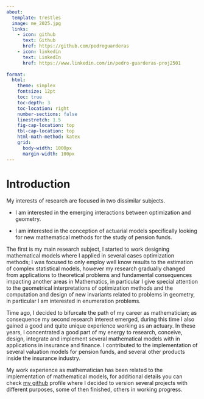 ```yaml
---
about: 
  template: trestles
  image: me_2025.jpg
  links:
    - icon: github
      text: Github
      href: https://github.com/pedroguarderas
    - icon: linkedin
      text: LinkedIn
      href: https://www.linkedin.com/in/pedro-guarderas-proj2501
      
format: 
  html: 
    theme: simplex
    fontsize: 12pt
    toc: true
    toc-depth: 3
    toc-location: right
    number-sections: false 
    linestretch: 1.5
    fig-cap-location: top
    tbl-cap-location: top
    html-math-method: katex
    grid: 
      body-width: 1000px
      margin-width: 100px
---
```


<!------------------------------------------------------------------------------------------------->
# Introduction

My interests of research are focused in two dissimilar subjects.

- I am interested in the emerging interactions between optimization and geometry.

- I am interested in the conception of actuarial models specifically looking for new mathematical 
  methods for the study of pension funds.

The first is my main research subject, I started to work designing mathematical models where I
applied in several cases optimization methods; I was focused to only employ well know results to 
the estimation of complex statistical models, however my research gradually changed from 
applications to theoretical problems and fundamental consequences impacting another areas in 
Mathematics, in particular I give special attention to the geometrical interpretations of 
optimization methods and the computation and design of new invariants related to problems in 
geometry, in particular I am interested in enumeration problems.

Time ago, I decided to bifurcate the path of my career as mathematician; as consequence my second 
research interest emerged, during this time I also gained a good and quite unique experience 
working as an actuary. In these years, I concentrated a good part of my energy to research, 
conceive, design, integrate and implement several mathematical models with in applications in 
insurance and finance. I contributed to the implementation of several valuation models for pension 
funds, and several other products inside the insurance industry.

My work experience as mathematician has been related to the implementation of mathematical models, 
for additional details you can check <a href="https://github.com/pedroguarderas/">my github</a> 
profile where I decided to version several projects with different purposes, some of then finished, 
others in working progress.
